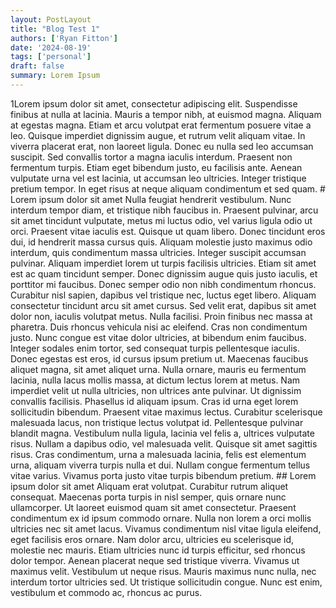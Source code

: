 ```yaml
---
layout: PostLayout
title: "Blog Test 1"
authors: ['Ryan Fitton']
date: '2024-08-19'
tags: ['personal'] 
draft: false
summary: Lorem Ipsum
---
```


1Lorem ipsum dolor sit amet, consectetur
adipiscing elit. Suspendisse finibus at nulla at lacinia. Mauris a
tempor nibh, at euismod magna. Aliquam at egestas magna. Etiam et arcu
volutpat erat fermentum posuere vitae a leo. Quisque imperdiet dignissim
augue, et rutrum velit aliquam vitae. In viverra placerat erat, non
laoreet ligula. Donec eu nulla sed leo accumsan suscipit. Sed convallis
tortor a magna iaculis interdum. Praesent non fermentum turpis. Etiam
eget bibendum justo, eu facilisis ante. Aenean vulputate urna vel est
lacinia, ut accumsan leo ultricies. Integer tristique pretium tempor. In
eget risus at neque aliquam condimentum et sed quam. \# Lorem ipsum
dolor sit amet Nulla feugiat hendrerit vestibulum. Nunc interdum tempor
diam, et tristique nibh faucibus in. Praesent pulvinar, arcu sit amet
tincidunt vulputate, metus mi luctus odio, vel varius ligula odio ut
orci. Praesent vitae iaculis est. Quisque ut quam libero. Donec
tincidunt eros dui, id hendrerit massa cursus quis. Aliquam molestie
justo maximus odio interdum, quis condimentum massa ultricies. Integer
suscipit accumsan pulvinar. Aliquam imperdiet lorem ut turpis facilisis
ultricies. Etiam sit amet est ac quam tincidunt semper. Donec dignissim
augue quis justo iaculis, et porttitor mi faucibus. Donec semper odio
non nibh condimentum rhoncus. Curabitur nisl sapien, dapibus vel
tristique nec, luctus eget libero. Aliquam consectetur tincidunt arcu
sit amet cursus. Sed velit erat, dapibus sit amet dolor non, iaculis
volutpat metus. Nulla facilisi. Proin finibus nec massa at pharetra.
Duis rhoncus vehicula nisi ac eleifend. Cras non condimentum justo. Nunc
congue est vitae dolor ultricies, at bibendum enim faucibus. Integer
sodales enim tortor, sed consequat turpis pellentesque iaculis. Donec
egestas est eros, id cursus ipsum pretium ut. Maecenas faucibus aliquet
magna, sit amet aliquet urna. Nulla ornare, mauris eu fermentum lacinia,
nulla lacus mollis massa, at dictum lectus lorem at metus. Nam imperdiet
velit ut nulla ultricies, non ultrices ante pulvinar. Ut dignissim
convallis facilisis. Phasellus id aliquam ipsum. Cras id urna eget lorem
sollicitudin bibendum. Praesent vitae maximus lectus. Curabitur
scelerisque malesuada lacus, non tristique lectus volutpat id.
Pellentesque pulvinar blandit magna. Vestibulum nulla ligula, lacinia
vel felis a, ultrices vulputate risus. Nullam a dapibus odio, vel
malesuada velit. Quisque sit amet sagittis risus. Cras condimentum, urna
a malesuada lacinia, felis est elementum urna, aliquam viverra turpis
nulla et dui. Nullam congue fermentum tellus vitae varius. Vivamus porta
justo vitae turpis bibendum pretium. \## Lorem ipsum dolor sit amet
Aliquam erat volutpat. Curabitur rutrum aliquet consequat. Maecenas
porta turpis in nisl semper, quis ornare nunc ullamcorper. Ut laoreet
euismod quam sit amet consectetur. Praesent condimentum ex id ipsum
commodo ornare. Nulla non lorem a orci mollis ultricies nec sit amet
lacus. Vivamus condimentum nisl vitae ligula eleifend, eget facilisis
eros ornare. Nam dolor arcu, ultricies eu scelerisque id, molestie nec
mauris. Etiam ultricies nunc id turpis efficitur, sed rhoncus dolor
tempor. Aenean placerat neque sed tristique viverra. Vivamus ut maximus
velit. Vestibulum ut neque risus. Mauris maximus nunc nulla, nec
interdum tortor ultricies sed. Ut tristique sollicitudin congue. Nunc
est enim, vestibulum et commodo ac, rhoncus ac purus.
